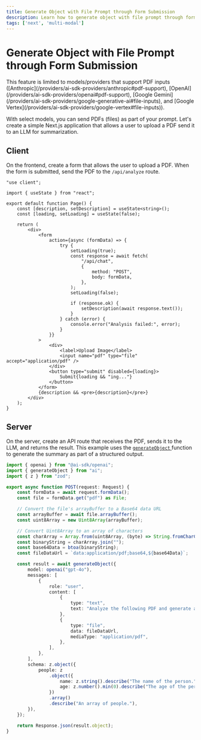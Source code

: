 ```yaml
---
title: Generate Object with File Prompt through Form Submission
description: Learn how to generate object with file prompt through form submission using the AI SDK and Next.js
tags: ['next', 'multi-modal']
---
```


# Generate Object with File Prompt through Form Submission

<Note>
  This feature is limited to models/providers that support PDF inputs
  ([Anthropic](/providers/ai-sdk-providers/anthropic#pdf-support), [OpenAI](/providers/ai-sdk-providers/openai#pdf-support), [Google
  Gemini](/providers/ai-sdk-providers/google-generative-ai#file-inputs), and
  [Google Vertex](/providers/ai-sdk-providers/google-vertex#file-inputs)).
</Note>

With select models, you can send PDFs (files) as part of your prompt. Let's create a simple Next.js application that allows a user to upload a PDF send it to an LLM for summarization.

## Client

On the frontend, create a form that allows the user to upload a PDF. When the form is submitted, send the PDF to the `/api/analyze` route.

```tsx file="app/page.tsx"
"use client";

import { useState } from "react";

export default function Page() {
	const [description, setDescription] = useState<string>();
	const [loading, setLoading] = useState(false);

	return (
		<div>
			<form
				action={async (formData) => {
					try {
						setLoading(true);
						const response = await fetch(
							"/api/chat",
							{
								method: "POST",
								body: formData,
							},
						);
						setLoading(false);

						if (response.ok) {
							setDescription(await response.text());
						}
					} catch (error) {
						console.error("Analysis failed:", error);
					}
				}}
			>
				<div>
					<label>Upload Image</label>
					<input name="pdf" type="file" accept="application/pdf" />
				</div>
				<button type="submit" disabled={loading}>
					Submit{loading && "ing..."}
				</button>
			</form>
			{description && <pre>{description}</pre>}
		</div>
	);
}
```

## Server

On the server, create an API route that receives the PDF, sends it to the LLM, and returns the result. This example uses the [ `generateObject` ](/docs/reference/ai-sdk-core/generate-object) function to generate the summary as part of a structured output.

```typescript file="app/api/analyze/route.ts"
import { openai } from "@ai-sdk/openai";
import { generateObject } from "ai";
import { z } from "zod";

export async function POST(request: Request) {
	const formData = await request.formData();
	const file = formData.get("pdf") as File;

	// Convert the file's arrayBuffer to a Base64 data URL
	const arrayBuffer = await file.arrayBuffer();
	const uint8Array = new Uint8Array(arrayBuffer);

	// Convert Uint8Array to an array of characters
	const charArray = Array.from(uint8Array, (byte) => String.fromCharCode(byte));
	const binaryString = charArray.join("");
	const base64Data = btoa(binaryString);
	const fileDataUrl = `data:application/pdf;base64,${base64Data}`;

	const result = await generateObject({
		model: openai("gpt-4o"),
		messages: [
			{
				role: "user",
				content: [
					{
						type: "text",
						text: "Analyze the following PDF and generate a summary.",
					},
					{
						type: "file",
						data: fileDataUrl,
						mediaType: "application/pdf",
					},
				],
			},
		],
		schema: z.object({
			people: z
				.object({
					name: z.string().describe("The name of the person."),
					age: z.number().min(0).describe("The age of the person."),
				})
				.array()
				.describe("An array of people."),
		}),
	});

	return Response.json(result.object);
}
```
